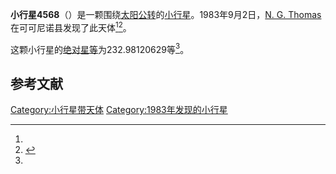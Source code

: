 {{Infobox planet
| bgcolour = #FFFFC0
| name = 4568 Menkaure
| symbol = 
| image = 
| caption = 
| discovery = yes
| discovery_ref = 
| discoverer = [[N._G._Thomas|N. G. Thomas]]
| discovery_site = [[可可尼诺县|可可尼诺县]] 
| discovered = 1983年9月2日
| designations = yes
| mp_name = 
| named_after = 
| alt_names = 1983 RY3/ 1973 UG6 / 1976 GR4 / 1978 RS2 / 1978 TG3 / 1978 TV
| mp_category = [[主带小行星|主带小行星]]
| orbit_ref = <ref name="a">[http://ssd.jpl.nasa.gov/sbdb.cgi?sstr=4568 4568 Menkaure] {{Wayback|url=http://ssd.jpl.nasa.gov/sbdb.cgi?sstr=4568 |date=20201124005808 }}，小行星數據庫瀏覽器（JPL Small-Body Database Browser）－[[美国国家航空航天局|美国国家航空航天局]]喷气推进实验室</ref>
| epoch = 2456400.5 (2013年4月18日更新)
| aphelion = {{convert|3.216717555919514|AU|km|3|abbr=on|lk=out}}
| perihelion = {{convert|2.849966494147111|AU|km|3|abbr=on}}
| semimajor = {{convert|3.033342025033313|AU|km|3|abbr=on}}
| eccentricity = 0.060453298
| period = 1929.658691 [[日|日]]<br />5.28[[儒略年|儒略年]]
| avg_speed = 
| inclination = 10.6729729444523
| asc_node = 7.046542743971467
| mean_anomaly = 
| arg_peri = 232.98120629
| satellites = 
| physical_characteristics = yes
| dimensions = 
| mass = 
| density = 
| surface_grav = 
| escape_velocity = 
| sidereal_day = 
| axial_tilt = 
| pole_ecliptic_lat = 
| pole_ecliptic_lon = 
| albedo = 
| temperatures= 
| temp_name1 = 
| mean_temp_1 = 
| max_temp_1 = 
| temp_name2 = 
| max_temp_2 = 
| spectral_type = 
| abs_magnitude = 232.98120629
}}

'''小行星4568'''（{{lang-en|4568 Menkaure}}）是一颗围绕[[太阳|太阳]][[公转|公转]]的[[小行星|小行星]]。1983年9月2日，[[N._G._Thomas|N. G. Thomas]]在可可尼诺县发现了此天体<ref name="a" /><ref>{{cite news|title=小行星列表|url=http://cfa-www.harvard.edu/iau/lists/NumberedMPs.txt|accessdate=2013-07-08|newspaper=哈佛大学|archive-date=2008-05-17|archive-url=https://web.archive.org/web/20080517010638/http://cfa-www.harvard.edu/iau/lists/NumberedMPs.txt|dead-url=no}}</ref>。

这颗小行星的[[绝对星等|绝对星等]]为232.98120629等<ref name="a" />。

==参考文献==
{{reflist}}
{{Minor Planet Number|[[小行星4567|小行星4567]]|[[小行星4569|小行星4569]]}}

{{小天体}}

[[Category:小行星带天体|Category:小行星带天体]]
[[Category:1983年发现的小行星|Category:1983年发现的小行星]]

{{asteroid-stub}}